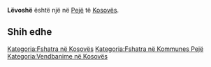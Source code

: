 {{Fshat në 
 | Emri                = Lëvoshë
 | EmriAlt                = 
 | NAME_SHORT_FORM=      
 | NAME_GENERIC=      
 | NAME_SORT_NAME_RO=      LEVOSHE
 | FULL_NAME_RO = Lëvoshë
 | FULL_NAME_ND_RO=Levoshe
 | SORT_NAME_RG=LEVOSHE
 | FULL_NAME_RG=Lëvoshë
 | FULL_NAME_ND_RG=Levoshe
 | SRP_NAME_SHORT_FORM=      
 | SRP_NAME_GENERIC=      
 | SRP_NAME_SORT_NAME_RO=      
 | SRP_FULL_NAME_RO = 
 | SRP_FULL_NAME_ND_RO=
 | SRP_SORT_NAME_RG=
 | SRP_FULL_NAME_RG=
 | SRP_FULL_NAME_ND_RG=
 | Emri (Rasa dhanore) = 
 | Figura              = 
 | Shteti              = Kosovo
 | Komuna              = Pejë
 | Kodi postar         = 
 | Sipërfaqja          = 

 | Popullsia           = 

 | Regj. i popullsisë  = 
 | Dend. e popullsisë  = 
 | Faqja zyrtare       = 
 <!--- Koordinatat ----> 
 | Gjerësia            = 42.666944
 | Gjatësia            = 20.256667
 | Lartësia            = 
}}
'''Lëvoshë''' është një [[]] në [[Pejë]] të [[Kosovës]].

<!-- == Gjeografia == -->
<!-- == Historia == -->
<!-- == Demografia == -->
== Shih edhe ==
{{Komuna Pejë}}
{{Kosovo-Administrata-Cung}}

[[Kategoria:Fshatra në Kosovës]]
[[Kategoria:Fshatra në Kommunes Pejë]]
[[Kategoria:Vendbanime në Kosovës]]